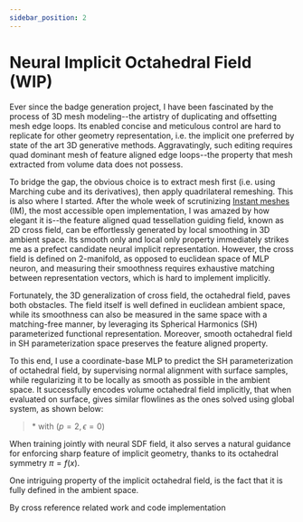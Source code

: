 ```yaml
---
sidebar_position: 2
---
```



# Neural Implicit Octahedral Field (WIP)

Ever since the badge generation project, I have been fascinated by the process of 3D mesh modeling--the artistry of duplicating and offsetting mesh edge loops. Its enabled concise and meticulous control are hard to replicate for other geometry representation, i.e. the implicit one preferred by state of the art 3D generative methods. Aggravatingly, such editing requires quad dominant mesh of feature aligned edge loops--the property that mesh extracted from volume data does not possess.

To bridge the gap, the obvious choice is to extract mesh first (i.e. using Marching cube and its derivatives), then apply quadrilateral remeshing. This is also where I started. After the whole week of scrutinizing [Instant meshes](https://github.com/wjakob/instant-meshes) (IM), the most accessible open implementation, I was amazed by how elegant it is--the feature aligned quad tessellation guiding field, known as 2D cross field, can be effortlessly generated by local smoothing in 3D ambient space. Its smooth only and local only property immediately strikes me as a prefect candidate neural implicit representation. However, the cross field is defined on 2-manifold, as opposed to euclidean space of MLP neuron, and measuring their smoothness requires exhaustive matching between representation vectors, which is hard to implement implicitly.

Fortunately, the 3D generalization of cross field, the octahedral field, paves both obstacles. The field itself is well defined in euclidean ambient space, while its smoothness can also be measured in the same space with a matching-free manner, by leveraging its Spherical Harmonics (SH) parameterized functional representation. Moreover, smooth octahedral field in SH parameterization space preserves the feature aligned property.

To this end, I use a coordinate-base MLP to predict the SH parameterization of octahedral field, by supervising normal alignment with surface samples, while regularizing it to be locally as smooth as possible in the ambient space. It successfully encodes volume octahedral field implicitly, that when evaluated on surface, gives similar flowlines as the ones solved using global system, as shown below:

<FlowlineGroup />

> \* with $(p=2, \epsilon=0)$

When training jointly with neural SDF field, it also serves a natural guidance for enforcing sharp feature of implicit geometry, thanks to its octahedral symmetry $\pi= f(x)$.

<ToyViewer />

One intriguing property of the implicit octahedral field, is the fact that it is fully defined in the ambient space.

By cross reference related work and code implementation
